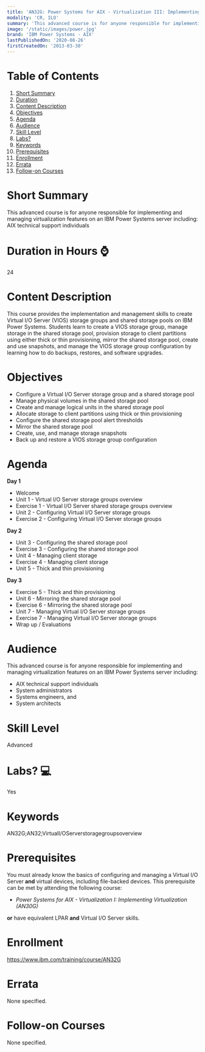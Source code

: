 ```yaml
---
title: 'AN32G: Power Systems for AIX - Virtualization III: Implementing Shared Storage Pools'
modality: 'CR, ILO'
summary: 'This advanced course is for anyone responsible for implementing and managing virtualization features on an IBM Power Systems server including: AIX technical support individuals'
image: '/static/images/power.jpg'
brand: 'IBM Power Systems - AIX'
lastPublishedOn: '2020-08-26'
firstCreatedOn: '2013-03-30'
---
```

# Table of Contents
1.  [Short Summary](#short-summary)
2.  [Duration](#duration-in-hours-)
3.  [Content Description](#content-description)
4.  [Objectives](#objectives)
5.  [Agenda](#agenda)
6.  [Audience](#audience)
7.  [Skill Level](#skill-level)
8.  [Labs?](#labs-)
9.  [Keywords](#keywords)
10. [Prerequisites](#prerequisites)
11. [Enrollment](#enrollment)
12. [Errata](#errata)
13. [Follow-on Courses](#follow-on-courses)

# Short Summary
This advanced course is for anyone responsible for implementing and managing virtualization features on an IBM Power Systems server including: AIX technical support individuals

# Duration in Hours ⌚
24

# Content Description
<p>This course provides the implementation and management skills to create Virtual I/O Server (VIOS) storage groups and shared storage pools on IBM Power Systems. Students learn to create a VIOS storage group, manage storage in the shared storage pool, provision storage to client partitions using either thick or thin provisioning, mirror the shared storage pool, create and use snapshots, and manage the VIOS storage group configuration by learning how to do backups, restores, and software upgrades.</p>

# Objectives
<ul>
	<li>Configure a Virtual I/O Server storage group and a shared storage pool</li>
	<li>Manage physical volumes in the shared storage pool</li>
	<li>Create and manage logical units in the shared storage pool</li>
	<li>Allocate storage to client partitions using thick or thin provisioning</li>
	<li>Configure the shared storage pool alert thresholds</li>
	<li>Mirror the shared storage pool</li>
	<li>Create, use, and manage storage snapshots</li>
	<li>Back up and restore a VIOS storage group configuration</li>
</ul>

# Agenda
<p><strong>Day 1</strong></p><ul><li>Welcome</li><li>Unit 1 - Virtual I/O Server storage groups overview</li><li>Exercise 1 - Virtual I/O Server shared storage groups overview</li><li>Unit 2 - Configuring Virtual I/O Server storage groups</li><li>Exercise 2 - Configuring Virtual I/O Server storage groups</li></ul><p><strong>Day 2</strong></p><ul><li>Unit 3 - Configuring the shared storage pool</li><li>Exercise 3 - Configuring the shared storage pool</li><li>Unit 4 - Managing client storage</li><li>Exercise 4 - Managing client storage</li><li>Unit 5 - Thick and thin provisioning</li></ul><p><strong>Day 3</strong></p><ul><li>Exercise 5 - Thick and thin provisioning</li><li>Unit 6 - Mirroring the shared storage pool</li><li>Exercise 6 - Mirroring the shared storage pool</li><li>Unit 7 - Managing Virtual I/O Server storage groups</li><li>Exercise 7 - Managing Virtual I/O Server storage groups</li><li>Wrap up / Evaluations</li></ul>

# Audience
<p>This advanced course is for anyone responsible for implementing and managing virtualization features on an IBM Power Systems server including:</p>

<ul>
	<li>AIX technical support individuals</li>
	<li>System administrators</li>
	<li>Systems engineers, and</li>
	<li>System architects</li>
</ul>

# Skill Level
Advanced

# Labs? 💻
Yes

# Keywords
AN32G;AN32;VirtualI/OServerstoragegroupsoverview

# Prerequisites
<p>You must already know the basics of configuring and managing a Virtual I/O Server <strong>and</strong> virtual devices, including file-backed devices. This prerequisite can be met by attending the following course:</p>

<ul>
	<li><em>Power Systems for AIX - Virtualization I: Implementing Virtualization (AN30G)</em></li>
</ul>

<p><strong>or</strong> have equivalent LPAR <strong>and</strong> Virtual I/O Server skills.</p>

# Enrollment
https://www.ibm.com/training/course/AN32G

# Errata
None specified.

# Follow-on Courses
None specified.

